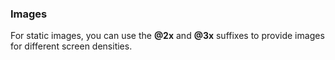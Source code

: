 ### Images

For static images, you can use the **@2x** and **@3x** suffixes to provide images for different screen densities.
